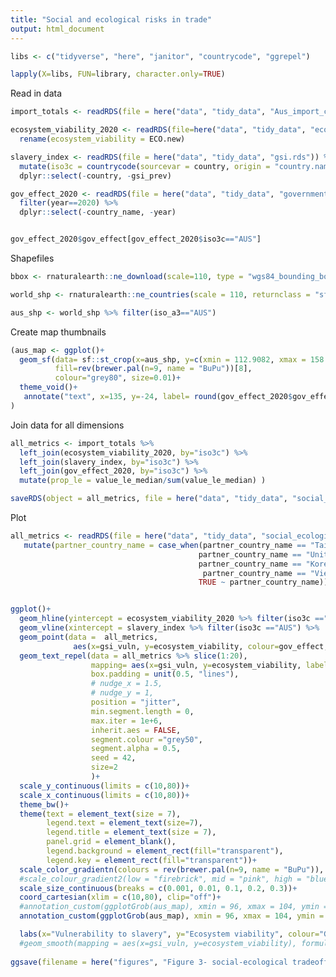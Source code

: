 ```yaml
---
title: "Social and ecological risks in trade"
output: html_document
---
```


```r

libs <- c("tidyverse", "here", "janitor", "countrycode", "ggrepel")

lapply(X=libs, FUN=library, character.only=TRUE)

```

Read in data
```r

import_totals <- readRDS(file = here("data", "tidy_data", "Aus_import_country_totals_live_equiv.rds")) %>% mutate(iso3c = countrycode(partner_country_name, origin = "country.name", destination = "iso3c", warn=TRUE))

ecosystem_viability_2020 <- readRDS(file=here("data", "tidy_data", "ecosystem_viability.rds")) %>% dplyr::select(-country) %>% 
  rename(ecosystem_viability = ECO.new)

slavery_index <- readRDS(file = here("data", "tidy_data", "gsi.rds")) %>% 
  mutate(iso3c = countrycode(sourcevar = country, origin = "country.name", destination = "iso3c", warn = TRUE)) %>% 
  dplyr::select(-country, -gsi_prev)

gov_effect_2020 <- readRDS(file = here("data", "tidy_data", "government_effectiveness.rds")) %>% 
  filter(year==2020) %>% 
  dplyr::select(-country_name, -year)


gov_effect_2020$gov_effect[gov_effect_2020$iso3c=="AUS"]

```

Shapefiles
```r

bbox <- rnaturalearth::ne_download(scale=110, type = "wgs84_bounding_box",  category = "physical" , returnclass = "sf")

world_shp <- rnaturalearth::ne_countries(scale = 110, returnclass = "sf")

aus_shp <- world_shp %>% filter(iso_a3=="AUS")

```

Create map thumbnails
```r

(aus_map <- ggplot()+
  geom_sf(data= sf::st_crop(x=aus_shp, y=c(xmin = 112.9082, xmax = 158.9589, ymin=-45, ymax=-10.05176)), 
          fill=rev(brewer.pal(n=9, name = "BuPu"))[8], 
          colour="grey80", size=0.01)+
  theme_void()+
   annotate("text", x=135, y=-24, label= round(gov_effect_2020$gov_effect[gov_effect_2020$iso3c=="AUS"], digits = 2), size=2)
)
```


Join data for all dimensions
```r


all_metrics <- import_totals %>% 
  left_join(ecosystem_viability_2020, by="iso3c") %>% 
  left_join(slavery_index, by="iso3c") %>% 
  left_join(gov_effect_2020, by="iso3c") %>% 
  mutate(prop_le = value_le_median/sum(value_le_median) )

saveRDS(object = all_metrics, file = here("data", "tidy_data", "social_ecological_trade_metrics.rds"))

```


Plot 
```r

all_metrics <- readRDS(file = here("data", "tidy_data", "social_ecological_trade_metrics.rds")) %>% 
   mutate(partner_country_name = case_when(partner_country_name == "Taiwan Province of China" ~ "Taiwan",
                                          partner_country_name == "United States of America" ~ "USA",
                                          partner_country_name == "Korea, Republic of" ~ "Rep. Korea",
                                           partner_country_name == "Viet Nam" ~ "Vietnam",
                                          TRUE ~ partner_country_name)) 


ggplot()+
  geom_hline(yintercept = ecosystem_viability_2020 %>% filter(iso3c =="AUS") %>% .$ecosystem_viability, linetype=2, colour="grey70")+
  geom_vline(xintercept = slavery_index %>% filter(iso3c =="AUS") %>% .$gsi_vuln, linetype=2, colour="grey70")+
  geom_point(data =  all_metrics, 
              aes(x=gsi_vuln, y=ecosystem_viability, colour=gov_effect, size=prop_le))+
  geom_text_repel(data = all_metrics %>% slice(1:20), 
                  mapping= aes(x=gsi_vuln, y=ecosystem_viability, label=partner_country_name), 
                  box.padding = unit(0.5, "lines"),
                  # nudge_x = 1.5,
                  # nudge_y = 1,
                  position = "jitter",
                  min.segment.length = 0,
                  max.iter = 1e+6,
                  inherit.aes = FALSE,
                  segment.colour ="grey50",
                  segment.alpha = 0.5,
                  seed = 42,
                  size=2
                  )+
  scale_y_continuous(limits = c(10,80))+
  scale_x_continuous(limits = c(10,80))+
  theme_bw()+
  theme(text = element_text(size = 7),
        legend.text = element_text(size=7),
        legend.title = element_text(size = 7),
        panel.grid = element_blank(),
        legend.background = element_rect(fill="transparent"),
        legend.key = element_rect(fill="transparent"))+
  scale_color_gradientn(colours = rev(brewer.pal(n=9, name = "BuPu")), na.value = "grey80")+
  #scale_colour_gradient2(low = "firebrick", mid = "pink", high = "blue", midpoint = 0, limits=c(-2.5,2.5))+
  scale_size_continuous(breaks = c(0.001, 0.01, 0.1, 0.2, 0.3))+
  coord_cartesian(xlim = c(10,80), clip="off")+
  #annotation_custom(ggplotGrob(aus_map), xmin = 96, xmax = 104, ymin = 33, ymax=42)+ by the legend
  annotation_custom(ggplotGrob(aus_map), xmin = 96, xmax = 104, ymin = 59, ymax=68)+

  labs(x="Vulnerability to slavery", y="Ecosystem viability", colour="Government effectiveness", size="Proportion of seafood imports")
  #geom_smooth(mapping = aes(x=gsi_vuln, y=ecosystem_viability), formula = y~s(x), method = "gam", level=0)
  
ggsave(filename = here("figures", "Figure 3- social-ecological tradeoffs.jpg"), device = "jpg", dpi=600, width = 16.5, height = 12, units = "cm")







```


